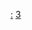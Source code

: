 {{Commonscat|Ministries by country}}
{{Categories by country|nocat}}

[[Category:各国内阁|:]]
[[Category:各国中央行政机构|3]]